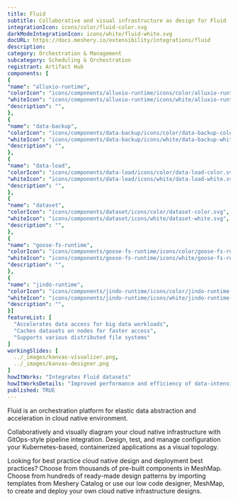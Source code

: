 ```yaml
---
title: Fluid
subtitle: Collaborative and visual infrastructure as design for Fluid
integrationIcon: icons/color/fluid-color.svg
darkModeIntegrationIcon: icons/white/fluid-white.svg
docURL: https://docs.meshery.io/extensibility/integrations/fluid
description: 
category: Orchestration & Management
subcategory: Scheduling & Orchestration
registrant: Artifact Hub
components: [
{
"name": "alluxio-runtime",
"colorIcon": "icons/components/alluxio-runtime/icons/color/alluxio-runtime-color.svg",
"whiteIcon": "icons/components/alluxio-runtime/icons/white/alluxio-runtime-white.svg",
"description": "",
},
{
"name": "data-backup",
"colorIcon": "icons/components/data-backup/icons/color/data-backup-color.svg",
"whiteIcon": "icons/components/data-backup/icons/white/data-backup-white.svg",
"description": "",
},
{
"name": "data-load",
"colorIcon": "icons/components/data-load/icons/color/data-load-color.svg",
"whiteIcon": "icons/components/data-load/icons/white/data-load-white.svg",
"description": "",
},
{
"name": "dataset",
"colorIcon": "icons/components/dataset/icons/color/dataset-color.svg",
"whiteIcon": "icons/components/dataset/icons/white/dataset-white.svg",
"description": "",
},
{
"name": "goose-fs-runtime",
"colorIcon": "icons/components/goose-fs-runtime/icons/color/goose-fs-runtime-color.svg",
"whiteIcon": "icons/components/goose-fs-runtime/icons/white/goose-fs-runtime-white.svg",
"description": "",
},
{
"name": "jindo-runtime",
"colorIcon": "icons/components/jindo-runtime/icons/color/jindo-runtime-color.svg",
"whiteIcon": "icons/components/jindo-runtime/icons/white/jindo-runtime-white.svg",
"description": "",
}]
featureList: [
  "Accelerates data access for big data workloads",
  "Caches datasets on nodes for faster access",
  "Supports various distributed file systems"
]
workingSlides: [
  ../_images/kanvas-visualizer.png,
  ../_images/kanvas-designer.png
]
howItWorks: "Integrates Fluid datasets"
howItWorksDetails: "Improved performance and efficiency of data-intensive applications in Kubernetes"
published: TRUE
---
```

<p>
Fluid is an orchestration platform for elastic data abstraction and acceleration in cloud native environment.
</p>
<p>
    Collaboratively and visually diagram your cloud native infrastructure with GitOps-style pipeline integration. Design, test, and manage configuration your Kubernetes-based, containerized applications as a visual topology.
</p>
<p>
    Looking for best practice cloud native design and deployment best practices? Choose from thousands of pre-built components in MeshMap. Choose from hundreds of ready-made design patterns by importing templates from Meshery Catalog or use our low code designer, MeshMap, to create and deploy your own cloud native infrastructure designs.
</p>
